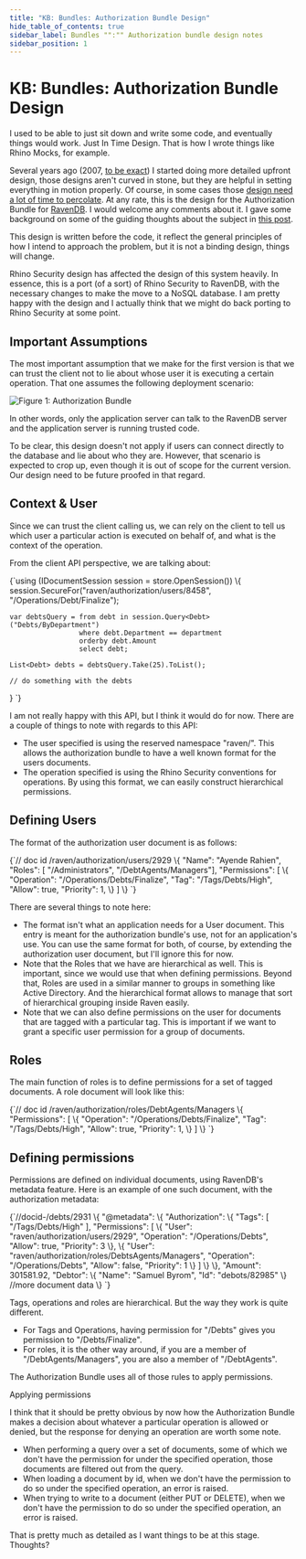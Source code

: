 ```yaml
---
title: "KB: Bundles: Authorization Bundle Design"
hide_table_of_contents: true
sidebar_label: Bundles "":"" Authorization bundle design notes
sidebar_position: 1
---
```



# KB: Bundles: Authorization Bundle Design

I used to be able to just sit down and write some code, and eventually things would work. Just In Time Design. That is how I wrote things like Rhino Mocks, for example.

Several years ago (2007, [to be exact](https://ayende.com/blog/2958/a-vision-of-enterprise-platform-security-infrastructure)) I started doing more detailed upfront design, those designs aren't curved in stone, but they are helpful in setting everything in motion properly. Of course, in some cases those [design need a lot of time to percolate](https://ayende.com/blog/3897/designing-a-document-database). At any rate, this is the design for the Authorization Bundle for [RavenDB](https://ravendb.net/). I would welcome any comments about it. I gave some background on some of the guiding thoughts about the subject in [this post](https://ayende.com/blog/4559/real-world-authorization-implementation-considerations).

<Admonition type="note" title="">
This design is written before the code, it reflect the general principles of how I intend to approach the problem, but it is not a binding design, things will change.
</Admonition>

Rhino Security design has affected the design of this system heavily. In essence, this is a port (of a sort) of Rhino Security to RavenDB, with the necessary changes to make the move to a NoSQL database. I am pretty happy with the design and I actually think that we might do back porting to Rhino Security at some point.

## Important Assumptions
The most important assumption that we make for the first version is that we can trust the client not to lie about whose user it is executing a certain operation. That one assumes the following deployment scenario:

![Figure 1: Authorization Bundle](./assets/authorization_bundle_faq.png)

In other words, only the application server can talk to the RavenDB server and the application server is running trusted code.

To be clear, this design doesn't not apply if users can connect directly to the database and lie about who they are. However, that scenario is expected to crop up, even though it is out of scope for the current version. Our design need to be future proofed in that regard.

## Context & User
Since we can trust the client calling us, we can rely on the client to tell us which user a particular action is executed on behalf of, and what is the context of the operation.

From the client API perspective, we are talking about:

<TabItem value="authorization_bundle_design_1" label="authorization_bundle_design_1">
<CodeBlock language="csharp">
{`using (IDocumentSession session = store.OpenSession())
\{
	session.SecureFor("raven/authorization/users/8458", "/Operations/Debt/Finalize");

	var debtsQuery = from debt in session.Query<Debt>("Debts/ByDepartment")
					 where debt.Department == department
					 orderby debt.Amount
					 select debt;

	List<Debt> debts = debtsQuery.Take(25).ToList();

	// do something with the debts
\}
`}
</CodeBlock>
</TabItem>

I am not really happy with this API, but I think it would do for now. There are a couple of things to note with regards to this API:

* The user specified is using the reserved namespace "raven/". This allows the authorization bundle to have a well known format for the users documents.
* The operation specified is using the Rhino Security conventions for operations. By using this format, we can easily construct hierarchical permissions.

## Defining Users
The format of the authorization user document is as follows:

<TabItem value="json" label="json">
<CodeBlock language="json">
{`// doc id /raven/authorization/users/2929
\{
    "Name": "Ayende Rahien",
    "Roles": [ "/Administrators", "/DebtAgents/Managers"],
    "Permissions": [
        \{ "Operation": "/Operations/Debts/Finalize", "Tag": "/Tags/Debts/High", "Allow": true, "Priority": 1, \}
    ]
\}
`}
</CodeBlock>
</TabItem>

There are several things to note here:

* The format isn't what an application needs for a User document. This entry is meant for the authorization bundle's use, not for an application's use. You can use the same format for both, of course, by extending the authorization user document, but I'll ignore this for now.
* Note that the Roles that we have are hierarchical as well. This is important, since we would use that when defining permissions. Beyond that, Roles are used in a similar manner to groups in something like Active Directory. And the hierarchical format allows to manage that sort of hierarchical grouping inside Raven easily.
* Note that we can also define permissions on the user for documents that are tagged with a particular tag. This is important if we want to grant a specific user permission for a group of documents.

## Roles
The main function of roles is to define permissions for a set of tagged documents. A role document will look like this:

<TabItem value="json" label="json">
<CodeBlock language="json">
{`// doc id /raven/authorization/roles/DebtAgents/Managers
\{
    "Permissions": [
        \{ "Operation": "/Operations/Debts/Finalize", "Tag": "/Tags/Debts/High", "Allow": true, "Priority": 1, \}
    ]
\}
`}
</CodeBlock>
</TabItem>

## Defining permissions
Permissions are defined on individual documents, using RavenDB's metadata feature. Here is an example of one such document, with the authorization metadata:

<TabItem value="json" label="json">
<CodeBlock language="json">
{`//docid-/debts/2931
\{
    "@metadata": \{
    "Authorization": \{
        "Tags": [
        "/Tags/Debts/High"
        ],
        "Permissions": [
        \{
            "User": "raven/authorization/users/2929",
            "Operation": "/Operations/Debts",
            "Allow": true,
            "Priority": 3
        \},
        \{
            "User": "raven/authorization/roles/DebtsAgents/Managers",
            "Operation": "/Operations/Debts",
            "Allow": false,
            "Priority": 1
        \}
        ]
    \}
    \},
    "Amount": 301581.92,
    "Debtor": \{
    "Name": "Samuel Byrom",
    "Id": "debots/82985"
    \}
    //more document data
\}
`}
</CodeBlock>
</TabItem>

Tags, operations and roles are hierarchical. But the way they work is quite different.

* For Tags and Operations, having permission for "/Debts" gives you permission to "/Debts/Finalize".
* For roles, it is the other way around, if you are a member of "/DebtAgents/Managers", you are also a member of "/DebtAgents".

The Authorization Bundle uses all of those rules to apply permissions.

Applying permissions

I think that it should be pretty obvious by now how the Authorization Bundle makes a decision about whatever a particular operation is allowed or denied, but the response for denying an operation are worth some note.

* When performing a query over a set of documents, some of which we don't have the permission for under the specified operation, those documents are filtered out from the query.
* When loading a document by id, when we don't have the permission to do so under the specified operation, an error is raised.
* When trying to write to a document (either PUT or DELETE), when we don't have the permission to do so under the specified operation, an error is raised.

That is pretty much as detailed as I want things to be at this stage. Thoughts?

